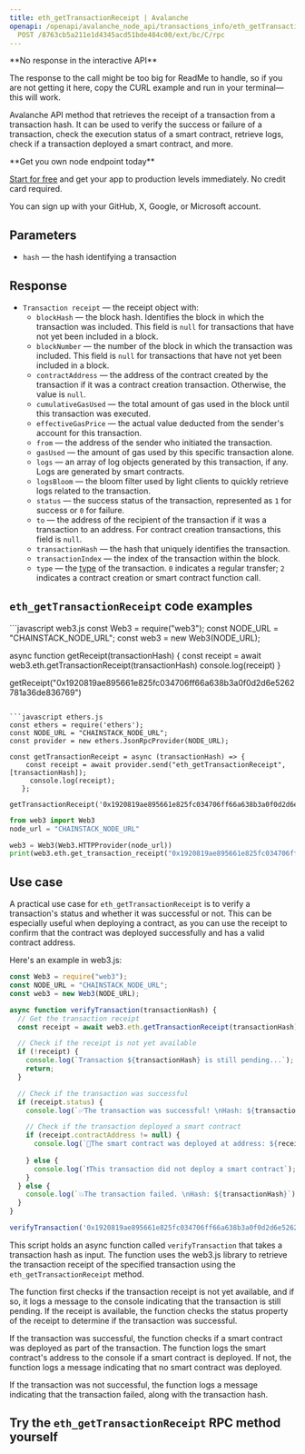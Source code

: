 ---
title: eth_getTransactionReceipt | Avalanche
openapi: /openapi/avalanche_node_api/transactions_info/eth_getTransactionReceipt.json
  POST /8763cb5a211e1d4345acd51bde484c00/ext/bc/C/rpc
---

<Note>
**No response in the interactive API**

The response to the call might be too big for ReadMe to handle, so if you are not getting it here, copy the CURL example and run in your terminal—this will work.
</Note>


Avalanche API method that retrieves the receipt of a transaction from a transaction hash. It can be used to verify the success or failure of a transaction, check the execution status of a smart contract, retrieve logs, check if a transaction deployed a smart contract, and more.

<Check>
**Get you own node endpoint today**

[Start for free](https://console.chainstack.com/) and get your app to production levels immediately. No credit card required.

You can sign up with your GitHub, X, Google, or Microsoft account.
</Check>


## Parameters

* `hash` — the hash identifying a transaction

## Response

* `Transaction receipt` — the receipt object with:
  + `blockHash` — the block hash. Identifies the block in which the transaction was included. This field is `null` for transactions that have not yet been included in a block.
  + `blockNumber` — the number of the block in which the transaction was included. This field is `null` for transactions that have not yet been included in a block.
  + `contractAddress` — the address of the contract created by the transaction if it was a contract creation transaction. Otherwise, the value is `null`.
  + `cumulativeGasUsed` — the total amount of gas used in the block until this transaction was executed.
  + `effectiveGasPrice` — the actual value deducted from the sender's account for this transaction.
  + `from` — the address of the sender who initiated the transaction.
  + `gasUsed` — the amount of gas used by this specific transaction alone.
  + `logs` — an array of log objects generated by this transaction, if any. Logs are generated by smart contracts.
  + `logsBloom` — the bloom filter used by light clients to quickly retrieve logs related to the transaction.
  + `status` — the success status of the transaction, represented as `1` for success or `0` for failure.
  + `to` — the address of the recipient of the transaction if it was a transaction to an address. For contract creation transactions, this field is `null`.
  + `transactionHash` — the hash that uniquely identifies the transaction.
  + `transactionIndex` — the index of the transaction within the block.
  + `type` — the [type](https://ethereum.org/en/developers/docs/transactions/#types-of-transactions) of the transaction. `0` indicates a regular transfer; `2` indicates a contract creation or smart contract function call.

## `eth_getTransactionReceipt` code examples

<CodeGroup>
```javascript web3.js
const Web3 = require("web3");
const NODE_URL = "CHAINSTACK_NODE_URL";
const web3 = new Web3(NODE_URL);

async function getReceipt(transactionHash) {
  const receipt = await web3.eth.getTransactionReceipt(transactionHash)
  console.log(receipt)
 }
 
 getReceipt("0x1920819ae895661e825fc034706ff66a638b3a0f0d2d6e5262781a36de836769")
```

```javascript ethers.js
const ethers = require('ethers');
const NODE_URL = "CHAINSTACK_NODE_URL";
const provider = new ethers.JsonRpcProvider(NODE_URL);

const getTransactionReceipt = async (transactionHash) => {
    const receipt = await provider.send("eth_getTransactionReceipt", [transactionHash]);
     console.log(receipt);
   };

getTransactionReceipt('0x1920819ae895661e825fc034706ff66a638b3a0f0d2d6e5262781a36de836769')
```

```python web3.py
from web3 import Web3  
node_url = "CHAINSTACK_NODE_URL" 

web3 = Web3(Web3.HTTPProvider(node_url)) 
print(web3.eth.get_transaction_receipt("0x1920819ae895661e825fc034706ff66a638b3a0f0d2d6e5262781a36de836769"))
```
</CodeGroup>


## Use case

A practical use case for `eth_getTransactionReceipt` is to verify a transaction's status and whether it was successful or not. This can be especially useful when deploying a contract, as you can use the receipt to confirm that the contract was deployed successfully and has a valid contract address.

Here's an example in web3.js:

```javascript index.js
const Web3 = require("web3");
const NODE_URL = "CHAINSTACK_NODE_URL";
const web3 = new Web3(NODE_URL);

async function verifyTransaction(transactionHash) {
  // Get the transaction receipt
  const receipt = await web3.eth.getTransactionReceipt(transactionHash);

  // Check if the receipt is not yet available
  if (!receipt) {
    console.log(`Transaction ${transactionHash} is still pending...`);
    return;
  }

  // Check if the transaction was successful
  if (receipt.status) {
    console.log(`✅The transaction was successful! \nHash: ${transactionHash}`);

    // Check if the transaction deployed a smart contract
    if (receipt.contractAddress != null) {
      console.log(`📑The smart contract was deployed at address: ${receipt.contractAddress}`);
      
    } else {
      console.log(`❗This transaction did not deploy a smart contract`);
    }
  } else {
    console.log(`💥The transaction failed. \nHash: ${transactionHash}`);
  }
}

verifyTransaction('0x1920819ae895661e825fc034706ff66a638b3a0f0d2d6e5262781a36de836769')
```


This script holds an async function called `verifyTransaction` that takes a transaction hash as input. The function uses the web3.js library to retrieve the transaction receipt of the specified transaction using the `eth_getTransactionReceipt` method.

The function first checks if the transaction receipt is not yet available, and if so, it logs a message to the console indicating that the transaction is still pending. If the receipt is available, the function checks the status property of the receipt to determine if the transaction was successful.

If the transaction was successful, the function checks if a smart contract was deployed as part of the transaction. The function logs the smart contract's address to the console if a smart contract is deployed. If not, the function logs a message indicating that no smart contract was deployed.

If the transaction was not successful, the function logs a message indicating that the transaction failed, along with the transaction hash.

## Try the `eth_getTransactionReceipt` RPC method yourself